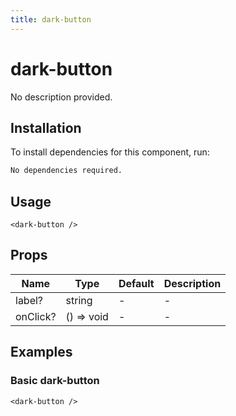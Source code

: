 ```yaml
---
title: dark-button
---
```


# dark-button

No description provided.

## Installation
To install dependencies for this component, run:
```bash
No dependencies required.
```

## Usage
```tsx
<dark-button />
```

## Props
| Name      | Type     | Default | Description                 |
|-----------|----------|---------|-----------------------------|
| label? | string | - | - |
| onClick? | () => void | - | - |

## Examples

### Basic dark-button
```tsx
<dark-button />
```

